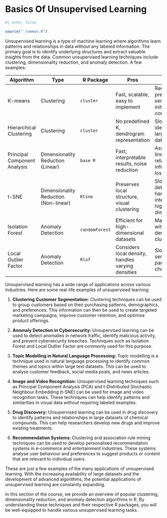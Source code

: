 # Basics Of Unsupervised Learning {#sec-basic-unsupervised-learning}

```r
#| echo: false

source("_common.R")
```

Unsupervised learning is a type of machine learning where algorithms learn patterns and relationships in data without any labeled information. The primary goal is to identify underlying structures and extract valuable insights from the data. Common unsupervised learning techniques include clustering, dimensionality reduction, and anomaly detection. A few examples:

| **Algorithm**                | **Type**                              | **R Package**  | **Pros**                                           | **Cons**                                                        |
|---------------|---------------|---------------|---------------|---------------|
| K-means                      | Clustering                            | `cluster`      | Fast, scalable, easy to implement                  | Requires predefined K, sensitive to initial conditions          |
| Hierarchical Clustering      | Clustering                            | `cluster`      | No predefined K, dendrogram representation         | Slower, not ideal for large datasets                            |
| Principal Component Analysis | Dimensionality Reduction (Linear)     | `base R`       | Fast, interpretable results, noise reduction       | Assumes linear relationships, information loss                  |
| t-SNE                        | Dimensionality Reduction (Non-linear) | `Rtsne`        | Preserves local structure, visual clustering       | Slower, non-deterministic, hard to interpret in high-dimensions |
| Isolation Forest             | Anomaly Detection                     | `randomForest` | Efficient for high-dimensional datasets            | May struggle with low-density clusters                          |
| Local Outlier Factor         | Anomaly Detection                     | `Rlof`         | Considers local density, handles varying densities | Slower, sensitive to parameter choices                          |

Unsupervised learning has a wide range of applications across various industries. Here are some real-life examples of unsupervised learning:

1.  **Clustering Customer Segmentation:** Clustering techniques can be used to group customers based on their purchasing patterns, demographics, and preferences. This information can then be used to create targeted marketing campaigns, improve customer retention, and optimise product offerings.

2.  **Anomaly Detection in Cybersecurity:** Unsupervised learning can be used to detect anomalies in network traffic, identify malicious activity, and prevent cybersecurity breaches. Techniques such as Isolation Forest and Local Outlier Factor are commonly used for this purpose.

3.  **Topic Modelling in Natural Language Processing:** Topic modelling is a technique used in natural language processing to identify common themes and topics within large text datasets. This can be used to analyse customer feedback, social media posts, and news articles.

4.  **Image and Video Recognition:** Unsupervised learning techniques such as Principal Component Analysis (PCA) and t-Distributed Stochastic Neighbour Embedding (t-SNE) can be used for image and video recognition tasks. These techniques can help identify patterns and similarities in visual data without requiring labeled examples.

5.  **Drug Discovery:** Unsupervised learning can be used in drug discovery to identify patterns and relationships in large datasets of chemical compounds. This can help researchers develop new drugs and improve existing treatments.

6.  **Recommendation Systems:** Clustering and association rule mining techniques can be used to develop personalised recommendation systems in e-commerce and entertainment industries. These systems analyse user behaviour and preferences to suggest products or content that are relevant to individual users.

These are just a few examples of the many applications of unsupervised learning. With the increasing availability of large datasets and the development of advanced algorithms, the potential applications of unsupervised learning are constantly expanding.

In this section of the course, we provide an overview of popular clustering, dimensionality reduction, and anomaly detection algorithms in R. By understanding these techniques and their respective R packages, you will be well-equipped to handle various unsupervised learning tasks.
